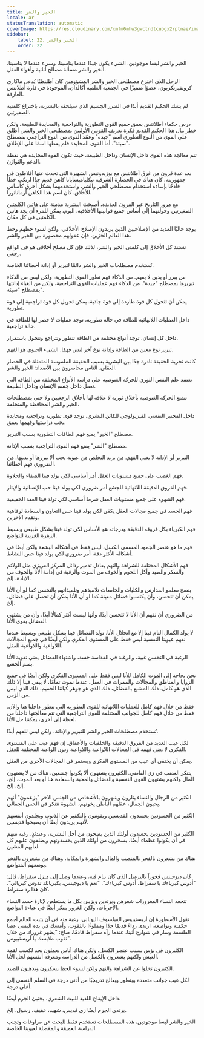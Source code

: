 ```yaml
---
title: الخير والشر
locale: ar
statusTranslation: automatic
coverImage: https://res.cloudinary.com/xmfm6mhw3gwctndtcubgx2rptnae/image/upload/v1740337243/small_cover_educacion_fundamental_a051170f1c.webp
sidebar:
    label: 22. الخير والشر
    order: 22
---
```

الخير والشر ليسا موجودين. الشيء يكون جيدًا عندما يناسبنا، وسيء عندما لا يناسبنا. الخير والشر مسألة مصالح أنانية وأهواء العقل.

الرجل الذي اخترع مصطلحي الخير والشر المشؤومين كان أطلنطيًا يُدعى ماكاري كرونفيرنكزيون، عضوًا متميزًا في الجمعية العلمية أكالدان، الموجودة في قارة أطلانتس الغارقة.

لم يشك الحكيم القديم أبدًا في الضرر الجسيم الذي سيلحقه بالبشرية، باختراع كلمتيه الصغيرتين.

درس حكماء أطلانتس بعمق جميع القوى التطورية والتراجعية والمحايدة للطبيعة، ولكن خطر ببال هذا الحكيم القديم فكرة تعريف القوتين الأوليين بمصطلحي الخير والشر. أطلق على القوى من النوع التطوري اسم "جيدة" وعمّد القوى من النوع التراجعي بمصطلح "سيئة". أما القوى المحايدة فلم يعطها اسمًا على الإطلاق.

تتم معالجة هذه القوى داخل الإنسان وداخل الطبيعة، حيث تكون القوة المحايدة هي نقطة الدعم والتوازن.

بعد عدة قرون من غرق أطلانتس مع بوزيدونيس الشهيرة التي تحدث عنها أفلاطون في جمهوريته، كان هناك في الحضارة الشرقية تيكلياميشايانا كاهن قديم جدًا ارتكب خطأً فادحًا بإساءة استخدام مصطلحي الخير والشر، واستخدمهما بشكل أخرق كأساس للأخلاق. كان اسم هذا الكاهن أرماناتورا.

مع مرور التاريخ عبر القرون العديدة، أصبحت البشرية مدمنة على هاتين الكلمتين الصغيرتين وحولتهما إلى أساس جميع قوانينها الأخلاقية. اليوم، يمكن للمرء أن يجد هاتين الكلمتين في كل مكان.

يوجد حاليًا العديد من الإصلاحيين الذين يريدون الإصلاح الأخلاقي، ولكن لسوء حظهم وحظ هذا العالم الحزين، فإن عقولهم محصورة بين الخير والشر.

تستند كل الأخلاق إلى كلمتي الخير والشر، لذلك فإن كل مصلح أخلاقي هو في الواقع رجعي.

تُستخدم مصطلحات الخير والشر دائمًا لتبرير أو إدانة أخطائنا الخاصة.

من يبرر أو يدين لا يفهم. من الذكاء فهم تطور القوى التطورية، ولكن ليس من الذكاء تبريرها بمصطلح "جيدة". من الذكاء فهم عمليات القوى التراجعية، ولكن من الغباء إدانتها بمصطلح "سيئة".

يمكن أن تتحول كل قوة طاردة إلى قوة جاذبة. يمكن تحويل كل قوة تراجعية إلى قوة تطورية.

داخل العمليات اللانهائية للطاقة في حالة تطورية، توجد عمليات لا حصر لها للطاقة في حالة تراجعية.

داخل كل إنسان، توجد أنواع مختلفة من الطاقة تتطور وتتراجع وتتحول باستمرار.

تبرير نوع معين من الطاقة وإدانة نوع آخر ليس فهمًا. الشيء الحيوي هو الفهم.

كانت تجربة الحقيقة نادرة جدًا بين البشرية بسبب الحقيقة الملموسة المتمثلة في الحصار العقلي. الناس محاصرون بين الأضداد: الخير والشر.

تعتمد علم النفس الثوري للحركة الغنوصية على دراسة الأنواع المختلفة من الطاقة التي تعمل داخل جسم الإنسان وداخل الطبيعة.

تتمتع الحركة الغنوصية بأخلاق ثورية لا علاقة لها بأخلاق الرجعيين ولا حتى بمصطلحات الخير والشر المحافظة والمتخلفة.

داخل المختبر النفسي الفيزيولوجي للكائن البشري، توجد قوى تطورية وتراجعية ومحايدة يجب دراستها وفهمها بعمق.

مصطلح "الخير" يمنع فهم الطاقات التطورية بسبب التبرير.

مصطلح "الشر" يمنع فهم القوى التراجعية بسبب الإدانة.

التبرير أو الإدانة لا يعني الفهم. من يريد التخلص من عيوبه يجب ألا يبررها أو يدينها. من الضروري فهم أخطائنا.

فهم الغضب على جميع مستويات العقل أمر أساسي لكي يولد فينا الصفاء والحلاوة.

فهم الفروق الدقيقة اللانهائية للجشع أمر ضروري لكي يولد فينا حب الإنسانية والإيثار.

فهم الشهوة على جميع مستويات العقل شرط أساسي لكي تولد فينا العفة الحقيقية.

فهم الحسد في جميع مجالات العقل يكفي لكي يولد فينا حس التعاون والسعادة لرفاهية وتقدم الآخرين.

فهم الكبرياء بكل فروقه الدقيقة ودرجاته هو الأساس لكي تولد فينا بشكل طبيعي وبسيط الزهرة الغريبة للتواضع.

فهم ما هو عنصر الجمود المسمى الكسل، ليس فقط في أشكاله البشعة ولكن أيضًا في أشكاله الأكثر دقة، أمر ضروري لكي يولد فينا حس النشاط.

فهم الأشكال المختلفة للشراهة والنهم يعادل تدمير رذائل المركز الغريزي مثل الولائم والسكر والصيد وأكل اللحوم والخوف من الموت والرغبة في إدامة الأنا والخوف من الإبادة، إلخ.

ينصح معلمو المدارس والكليات والجامعات تلاميذهم وتلميذاتهم بالتحسن كما لو أن الأنا يمكن أن تتحسن، وأن يكتسبوا فضائل معينة كما لو أن الأنا يمكن أن تحصل على فضائل، إلخ.

من الضروري أن نفهم أن الأنا لا تتحسن أبدًا، وأنها ليست أكثر كمالًا أبدًا، وأن من يشتهي الفضائل يقوي الأنا.

لا يولد الكمال التام فينا إلا مع انحلال الأنا. تولد الفضائل فينا بشكل طبيعي وبسيط عندما نفهم عيوبنا النفسية ليس فقط على المستوى الفكري ولكن أيضًا في جميع المجالات اللاواعية واللاواعية للعقل.

الرغبة في التحسن غبية، والرغبة في القداسة حسد، واشتهاء الفضائل يعني تقوية الأنا بسم الجشع.

نحن بحاجة إلى الموت الكامل للأنا ليس فقط على المستوى الفكري ولكن أيضًا في جميع الزوايا والمناطق والمجالات والممرات في العقل. عندما نموت تمامًا، لا يبقى فينا إلا ذلك الذي هو كامل. ذلك المشبع بالفضائل، ذلك الذي هو جوهر كياننا الحميم، ذلك الذي ليس من الزمن.

فقط من خلال فهم كامل للعمليات اللانهائية للقوى التطورية التي تتطور داخلنا هنا والآن. فقط من خلال فهم كامل للجوانب المختلفة للقوى التراجعية التي تتم معالجتها داخلنا من لحظة إلى أخرى، يمكننا حل الأنا.

تُستخدم مصطلحات الخير والشر للتبرير والإدانة، ولكن ليس للفهم أبدًا.

لكل عيب العديد من الفروق الدقيقة والخلفيات والأعماق. إن فهم عيب على المستوى الفكري لا يعني فهمه في المجالات اللاواعية واللاواعية ودون الواعية المختلفة للعقل.

يمكن أن يختفي أي عيب من المستوى الفكري ويستمر في المجالات الأخرى من العقل.

يتنكر الغضب في زي القاضي. الكثيرون يشتهون ألا يكونوا جشعين، هناك من لا يشتهون المال ولكنهم يشتهون القوى النفسية والفضائل والمحبة والسعادة هنا أو بعد الموت، إلخ، إلخ، إلخ.

الكثير من الرجال والنساء يثارون وينبهرون بالأشخاص من الجنس الآخر "يزعمون" أنهم يحبون الجمال، عقلهم الباطن يخونهم، الشهوة تتنكر في الحس الجمالي.

الكثير من الحسودين يحسدون القديسين ويقومون بالتكفير عن الذنوب ويجلدون أنفسهم لأنهم يريدون أيضًا أن يصبحوا قديسين.

الكثير من الحسودين يحسدون أولئك الذين يضحون من أجل البشرية، وعندئذٍ، رغبة منهم في أن يكونوا عظماء أيضًا، يسخرون من أولئك الذين يحسدونهم ويطلقون عليهم كل لعابهم المشين.

هناك من يشعرون بالفخر بالمنصب والمال والشهرة والمكانة، وهناك من يشعرون بالفخر بوضعهم المتواضع.

كان ديوجينس فخوراً بالبرميل الذي كان ينام فيه، وعندما وصل إلى منزل سقراط، قال: "أدوس كبرياءك يا سقراط، أدوس كبرياءك". "نعم يا ديوجينس، بكبريائك تدوس كبريائي". كان هذا رد سقراط.

تتجعد النساء المغرورات شعرهن ويرتدين ويزينن بكل ما يستطعن لإثارة حسد النساء الأخريات، ولكن الغرور يتنكر أيضًا في عباءة التواضع.

تقول الأسطورة إن أريستيبوس الفيلسوف اليوناني، رغبة منه في أن يثبت للعالم أجمع حكمته وتواضعه، ارتدى رداءً قديمًا جدًا ومملوءًا بالثقوب، وأمسك في يده اليمنى عصا الفلسفة وسار في شوارع أثينا. عندما رآه سقراط قادمًا، صاح: "يظهر غرورك من خلال ثقوب ملابسك يا أريستيبوس".

الكثيرون في بؤس بسبب عنصر الكسل، ولكن هناك أناس يعملون بجد لكسب لقمة العيش ولكنهم يشعرون بالكسل من الدراسة ومعرفة أنفسهم لحل الأنا.

الكثيرون تخلوا عن الشراهة والنهم ولكن لسوء الحظ يسكرون ويذهبون للصيد.

لكل عيب جوانب متعددة ويتطور ويعالج تدريجيًا من أدنى درجة في السلم النفسي إلى أعلى درجة.

داخل الإيقاع اللذيذ للبيت الشعري، يختبئ الجرم أيضًا.

يرتدي الجرم أيضًا زي قديس، شهيد، عفيف، رسول، إلخ.

الخير والشر ليسا موجودين، هذه المصطلحات تستخدم فقط للبحث عن مراوغات وتجنب الدراسة العميقة والمفصلة لعيوبنا الخاصة.


